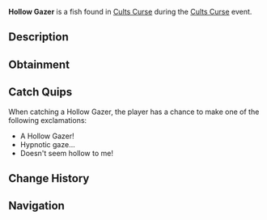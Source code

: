 {{FishInfobox
|image          = Hollow Gazer.png
|rarity         = Limited
|event          = Cults Curse
|sea            = First Sea
|location       = [[Cults Curse]]
|sublocation    = 
|sources        = Fishing Rod
|radar_location = 
|prog_speed     = -15
|xp             = 800
|weather        = 
|time           = 
|season         = 
|bait           = 
|base_weight    = 78
|base_value     = 2200
|weight_range   = 48
|base_chance    = 25
|base_resil     = 45
}}
'''Hollow Gazer''' is a {{Rarity|Limited}} fish found in [[Cults Curse]] during the [[Cults Curse]] event.

== Description ==
{{Description|From darkest depths, the Hollow Gazer stares, with empty eyes inviting the coldest embrace.|Bestiary Entry}}

== Obtainment ==
{{Description|Can only be caught in the Cursed Pool.|Bestiary Hint}}
{{Fish Availability|
Cults Curse
|top_rods      = 
Leviathan's Fang Rod\254500.26\195903;
Trident Rod\251217.94\174373.48;
Free Spirit Rod\249007.37\177778.02;
Adventurer's Rod\242919.14\216970.75;
Plastic Rod\224825.94\231051.7;
Fischer's Rod\222416.75\225926.65;
Firefly Rod\220895.88\215970.39;
Fast Rod\215336.13\215336.13;
No-Life Rod\199998.67\199045.73;
Astralhook Rod\199488.49\199488.49;
Seraphic Rod\196364.1\196364.1;
Ethereal Prism Rod\195014.28\195014.28;
Challenger's Rod\194631.57\194631.57;
Rod Of The Forgotten Fang\178917.89\178687.28;
Blazebringer Rod\178456.26\177188.19;
Depthseeker Rod\177206.37\152581.25;
Verdant Shear Rod\175258.85\166670.25;
Zeus Rod\173044.95\166005.34;
Avalanche Rod\171610.02\136444.28;
Rod Of The Exalted One\170960.97\152122.87;
Rod Of The Depths\168389.95\161711.74;
Volcanic Rod\166073.24\126036.38;
Steady Rod\95400.8\70484.85
|recommended   = Trident Rod
}}

== Catch Quips ==
When catching a Hollow Gazer, the player has a chance to make one of the following exclamations:
* A Hollow Gazer!
* Hypnotic gaze...
* Doesn't seem hollow to me!

== Change History ==
{{Change History|{{subst:Current Version}}}}

== Navigation ==
{{Fish Navbox|Cults Curse}}